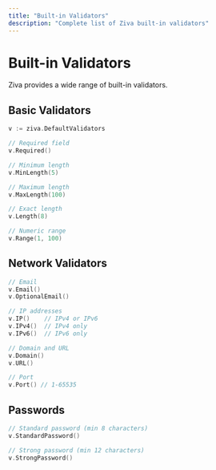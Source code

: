 ```yaml
---
title: "Built-in Validators"
description: "Complete list of Ziva built-in validators"
---
```


# Built-in Validators

Ziva provides a wide range of built-in validators.

## Basic Validators

```go
v := ziva.DefaultValidators

// Required field
v.Required()

// Minimum length
v.MinLength(5)

// Maximum length
v.MaxLength(100)

// Exact length
v.Length(8)

// Numeric range
v.Range(1, 100)
```

## Network Validators

```go
// Email
v.Email()
v.OptionalEmail()

// IP addresses
v.IP()    // IPv4 or IPv6
v.IPv4()  // IPv4 only
v.IPv6()  // IPv6 only

// Domain and URL
v.Domain()
v.URL()

// Port
v.Port() // 1-65535
```

## Passwords

```go
// Standard password (min 8 characters)
v.StandardPassword()

// Strong password (min 12 characters)
v.StrongPassword()
```
